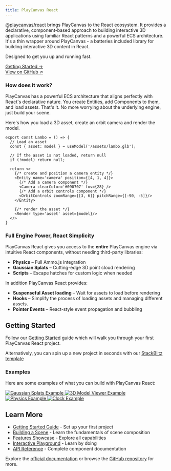```yaml
---
title: PlayCanvas React
---
```



[@playcanvas/react](https://github.com/playcanvas/react) brings PlayCanvas to the React ecosystem. It provides a declarative, component-based approach to building interactive 3D applications using familiar React patterns and a powerful ECS architecture. It's a thin wrapper around PlayCanvas - a batteries included library for building interactive 3D content in React. 

Designed to get you up and running fast.

<PlayCanvasReactExample />

<div className='flex py-1 font-bold mb-2'>
  <a href="#quick-start">
    <div className='tablet'>
      <span>Getting Started →</span>
    </div>
  </a>  
  <a href="https://github.com/playcanvas/react" className='foreground underline' target="_blank">View on GitHub ↗</a>
</div>

### How does it work?

PlayCanvas has a powerful ECS architecture that aligns perfectly with React's declarative nature. You create Entities, add Components to them, and load assets. That's it. No more worrying about the underlying engine, just build your scene.

Here's how you load a 3D asset, create an orbit camera and render the model.

```tsx
export const Lambo = () => {
  // Load an asset
  const { asset: model } = useModel('/assets/lambo.glb');

  // If the asset is not loaded, return null
  if (!model) return null;

  return <>    
    {/* create and position a camera entity */}
    <Entity name='camera' position={[4, 1, 4]}>
      {/* Add a camera component */}
      <Camera clearColor='#090707' fov={28} />
      {/* Add a orbit controls component */}
      <OrbitControls zoomRange={[3, 6]} pitchRange={[-90, -5]}/>
    </Entity>

    {/* render the asset */}
    <Render type='asset' asset={model}/>
  </>
}
```

### Full Engine Power, React Simplicity

PlayCanvas React gives you access to the **entire** PlayCanvas engine via intuitive React components, without needing third-party libraries:

- **Physics** – Full Ammo.js integration
- **Gaussian Splats** – Cutting-edge 3D point cloud rendering
- **Scripts** – Escape hatches for custom logic when needed

In addition PlayCanvas React provides:
- **Suspenseful Asset loading** – Wait for assets to load before rendering
- **Hooks** – Simplify the process of loading assets and managing different assets.
- **Pointer Events** – React-style event propagation and bubbling


## Getting Started

Follow our [Getting Started](./getting-started/) guide which will walk you through your first PlayCanvas React project.

Alternatively, you can spin up a new project in seconds with our [StackBlitz template](https://playcanvas-react.vercel.app/new)


### Examples

Here are some examples of what you can build with PlayCanvas React:

<div style={{ display: 'grid', gridTemplateColumns: 'repeat(auto-fit, minmax(250px, 1fr))', gap: '20px', marginBottom: '40px' }}>
  <a href="https://playcanvas-react.vercel.app/examples/splats">
    <img
      src="/img/user-manual/react/splats.jpg"
      alt="Gaussian Splats Example"
      style={{ width: '100%', height: '200px', objectFit: 'cover', borderRadius: '8px', transition: 'transform 0.2s', cursor: 'pointer' }}
    />
  </a>
  <a href="https://playcanvas-react.vercel.app/examples/model-viewer">
    <img
      src="/img/user-manual/react/render.png"
      alt="3D Model Viewer Example"
      style={{ width: '100%', height: '200px', objectFit: 'cover', borderRadius: '8px', transition: 'transform 0.2s', cursor: 'pointer' }}
    />
  </a>
  <a href="https://playcanvas-react.vercel.app/examples/physics">
    <img
      src="/img/user-manual/react/physics.png"
      alt="Physics Example"
      style={{ width: '100%', height: '200px', objectFit: 'cover', borderRadius: '8px', transition: 'transform 0.2s', cursor: 'pointer' }}
    />
  </a>
  <a href="https://stackblitz.com/edit/pc-react-tick-tock?file=src%2FScene.tsx">
    <img
      src="/img/user-manual/react/clock.png"
      alt="Clock Example"
      style={{ width: '100%', height: '200px', objectFit: 'cover', borderRadius: '8px', transition: 'transform 0.2s', cursor: 'pointer' }}
    />
  </a>
</div>


## Learn More

- [Getting Started Guide](./getting-started/) - Set up your first project
- [Building a Scene](./building-a-scene) - Learn the fundamentals of scene composition
- [Features Showcase](https://playcanvas-react.vercel.app/docs#features) - Explore all capabilities
- [Interactive Playground](https://playcanvas-react.vercel.app/examples) - Learn by doing
- [API Reference](https://playcanvas-react.vercel.app/docs/api) - Complete component documentation


Explore the [official documentation](https://playcanvas-react.vercel.app/docs) or browse the [GitHub repository](https://github.com/playcanvas/react) for more.